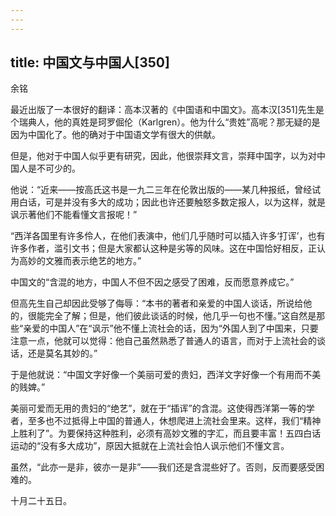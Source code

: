 ```yaml
---
---
---
```

title: 中国文与中国人[350]
---




余铭

最近出版了一本很好的翻译：高本汉著的《中国语和中国文》。高本汉[351]先生是个瑞典人，他的真姓是珂罗倔伦（Karlgren）。他为什么“贵姓”高呢？那无疑的是因为中国化了。他的确对于中国语文学有很大的供献。

但是，他对于中国人似乎更有研究，因此，他很崇拜文言，崇拜中国字，以为对中国人是不可少的。

他说：“近来——按高氏这书是一九二三年在伦敦出版的——某几种报纸，曾经试用白话，可是并没有多大的成功；因此也许还要触怒多数定报人，以为这样，就是讽示著他们不能看懂文言报呢！”

“西洋各国里有许多伶人，在他们表演中，他们几乎随时可以插入许多‘打诨’，也有许多作者，滥引文书；但是大家都认这种是劣等的风味。这在中国恰好相反，正认为高妙的文雅而表示绝艺的地方。”

中国文的“含混的地方，中国人不但不因之感受了困难，反而愿意养成它。”

但高先生自己却因此受够了侮辱：“本书的著者和亲爱的中国人谈话，所说给他的，很能完全了解；但是，他们彼此谈话的时候，他几乎一句也不懂。”这自然是那些“亲爱的中国人”在“讽示”他不懂上流社会的话，因为“外国人到了中国来，只要注意一点，他就可以觉得：他自己虽然熟悉了普通人的语言，而对于上流社会的谈话，还是莫名其妙的。”

于是他就说：“中国文字好像一个美丽可爱的贵妇，西洋文字好像一个有用而不美的贱婢。”

美丽可爱而无用的贵妇的“绝艺”，就在于“插诨”的含混。这使得西洋第一等的学者，至多也不过抵得上中国的普通人，休想爬进上流社会里来。这样，我们“精神上胜利了”。为要保持这种胜利，必须有高妙文雅的字汇，而且要丰富！五四白话运动的“没有多大成功”，原因大抵就在上流社会怕人讽示他们不懂文言。

虽然，“此亦一是非，彼亦一是非”——我们还是含混些好了。否则，反而要感受困难的。

十月二十五日。